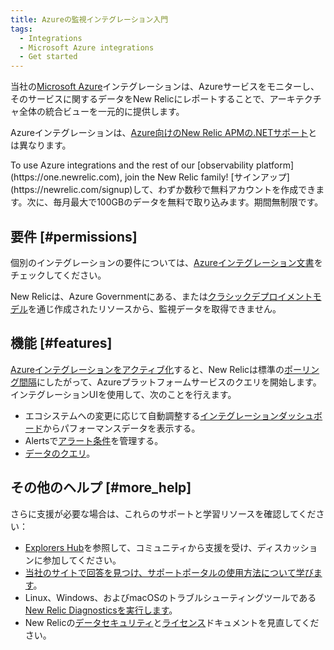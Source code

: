 ```yaml
---
title: Azureの監視インテグレーション入門
tags:
  - Integrations
  - Microsoft Azure integrations
  - Get started
---
```


当社の[Microsoft Azure](https://azure.microsoft.com/)インテグレーションは、Azureサービスをモニターし、そのサービスに関するデータをNew Relicにレポートすることで、アーキテクチャ全体の統合ビューを一元的に提供します。

Azureインテグレーションは、[Azure向けのNew Relic APMの.NETサポート](/docs/agents/net-agent/azure-installation)とは異なります。

<Callout variant="tip">
  To use Azure integrations and the rest of our [observability platform](https://one.newrelic.com), join the New Relic family! [サインアップ](https://newrelic.com/signup)して、わずか数秒で無料アカウントを作成できます。次に、毎月最大で100GBのデータを無料で取り込みます。期間無制限です。
</Callout>

## 要件 [#permissions]

個別のインテグレーションの要件については、[Azureインテグレーション文書](/docs/infrastructure/microsoft-azure-integrations/azure-integrations-list)をチェックしてください。

New Relicは、Azure Governmentにある、または[クラシックデプロイメントモデル](https://docs.microsoft.com/en-us/azure/azure-resource-manager/resource-manager-deployment-model)を通じ作成されたリソースから、監視データを取得できません。

## 機能 [#features]

[Azureインテグレーションをアクティブ化](/docs/infrastructure/microsoft-azure-integrations/getting-started/activate-azure-integrations)すると、New Relicは標準の[ポーリング間隔](/docs/infrastructure/microsoft-azure-integrations/azure-integrations-list/azure-polling-intervals-infrastructure-integrations)にしたがって、Azureプラットフォームサービスのクエリを開始します。インテグレーションUIを使用して、次のことを行えます。

* エコシステムへの変更に応じて自動調整する[インテグレーションダッシュボード](/docs/infrastructure/integrations/find-use-infrastructure-integration-data)からパフォーマンスデータを表示する。
* Alertsで[アラート条件](/docs/infrastructure/new-relic-infrastructure/configuration/infrastructure-alerts-add-edit-or-view-host-alert-information#integration)を管理する。
* [データのクエリ](/docs/using-new-relic/data/understand-data/query-new-relic-data)。

## その他のヘルプ [#more_help]

さらに支援が必要な場合は、これらのサポートと学習リソースを確認してください：

* [Explorers Hub](https://discuss.newrelic.com/)を参照して、コミュニティから支援を受け、ディスカッションに参加してください。
* [当社のサイトで回答を見つけ、サポートポータルの使用方法について学びます](/docs/using-new-relic/welcome-new-relic/get-started/find-help-use-support-portal)。
* Linux、Windows、およびmacOSのトラブルシューティングツールである[New Relic Diagnosticsを実行します](/docs/using-new-relic/cross-product-functions/troubleshooting/new-relic-diagnostics)。
* New Relicの[データセキュリティ](/docs/security)と[ライセンス](/docs/licenses)ドキュメントを見直してください。
